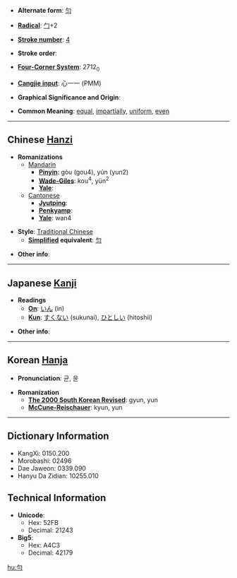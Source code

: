 * '''Alternate form''': [[匀]]

* '''[[Wiktionary:Chinese radical index| Radical]]''': [[Wiktionary:Chinese radical index 勹|勹]]+2

* '''[[Wiktionary:Chinese total strokes index|Stroke number]]''': [[Wiktionary:Chinese total strokes index 4|4]]

* '''Stroke order''': 

* '''[[Wiktionary:Chinese four corner index|Four-Corner System]]''': 2712<sub>0</sub>

* '''[[Wiktionary:Chinese Cangjie index|Cangjie input]]''': 心一一 (PMM)

* '''Graphical Significance and Origin''': 

* '''Common Meaning''': [[equal]], [[impartially]], [[uniform]], [[even]]

----

== Chinese [[Hanzi]] ==

* '''Romanizations'''
** [[Mandarin]]
*** '''[[Pinyin]]''': gòu (gou4), yún (yun2)
*** '''[[Wade-Giles]]''': kou<sup>4</sup>, yün<sup>2</sup>
*** '''[[Yale]]''': 
**[[Cantonese]]
***'''[[Jyutping]]''':
***'''[[Penkyamp]]''': 
***'''[[Yale]]''': wan4

* '''Style''': [[Traditional Chinese]] 
** '''[[Simplified Chinese|Simplified]] equivalent''': [[匀]]

* '''Other info''': 

----

== Japanese [[Kanji]] ==

* '''Readings'''
** '''[[On]]''': [[いん]] (in)
** '''[[Kun]]''': [[すくない]] (sukunai), [[ひとしい]] (hitoshii)

* '''Other info''':  

----

== Korean [[Hanja]] ==

* '''Pronunciation''': 균, 윤

* '''Romanization'''
** '''[[The 2000 South Korean Revised Romanization|The 2000 South Korean Revised]]''': gyun, yun
** '''[[McCune-Reischauer]]''': kyun, yun

----

== Dictionary Information ==

* KangXi: 0150.200
* Morobashi: 02496
* Dae Jaweon: 0339.090
* Hanyu Da Zidian: 10255.010

== Technical Information ==

* '''Unicode''':
** Hex: 52FB
** Decimal: 21243
* '''Big5''':
** Hex: A4C3
** Decimal: 42179

[[hu:勻]]